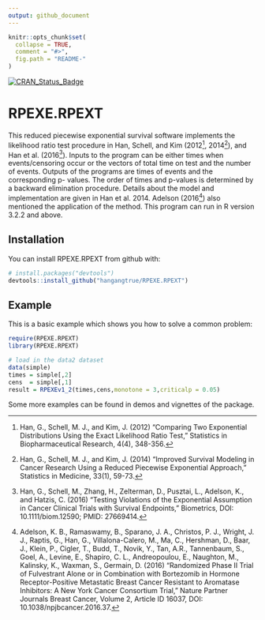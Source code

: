 ```yaml
---
output: github_document
---
```


<!-- README.md is generated from README.Rmd. Please edit that file -->

```r
knitr::opts_chunk$set(
  collapse = TRUE,
  comment = "#>",
  fig.path = "README-"
)
```
[![CRAN_Status_Badge](http://www.r-pkg.org/badges/version/RPEXE.RPEXT)](https://cran.r-project.org/package=RPEXE.RPEXT)

# RPEXE.RPEXT

This reduced piecewise exponential survival software implements the likelihood ratio test procedure in Han, Schell, and Kim (2012^[Han, G., Schell, M. J., and Kim, J. (2012) “Comparing Two Exponential Distributions Using the Exact Likelihood Ratio Test," Statistics in Biopharmaceutical Research, 4(4), 348-356.], 2014^[Han, G., Schell, M. J., and Kim, J. (2014) “Improved Survival Modeling in Cancer Research Using a Reduced Piecewise Exponential Approach," Statistics in Medicine, 33(1), 59-73.]), and Han et al. (2016^[Han, G., Schell, M., Zhang, H., Zelterman, D., Pusztai, L., Adelson, K., and Hatzis, C. (2016) “Testing Violations of the Exponential Assumption in Cancer Clinical Trials with Survival Endpoints," Biometrics, DOI: 10.1111/biom.12590; PMID: 27669414.]). Inputs to the program can be either times when events/censoring occur or the vectors of total time on test and the number of events. Outputs of the programs are times of events and the corresponding p- values. The order of times and p-values is determined by a backward elimination procedure. Details about the model and implementation are given in Han et al. 2014. Adelson (2016^[Adelson, K. B., Ramaswamy, B., Sparano, J. A., Christos, P. J., Wright, J. J., Raptis, G., Han, G., Villalona-Calero, M., Ma, C., Hershman, D., Baar, J., Klein, P., Cigler, T., Budd, T., Novik, Y., Tan, A.R., Tannenbaum, S., Goel, A., Levine, E., Shapiro, C. L., Andreopoulou, E., Naughton, M., Kalinsky, K., Waxman, S., Germain, D. (2016) “Randomized Phase II Trial of Fulvestrant Alone or in Combination with Bortezomib in Hormone Receptor-Positive Metastatic Breast Cancer Resistant to Aromatase Inhibitors: A New York Cancer Consortium Trial," Nature Partner Journals Breast Cancer, Volume 2, Article ID 16037, DOI: 10.1038/npjbcancer.2016.37.]) also mentioned the application of the method. This program can run in R version 3.2.2 and above.


## Installation

You can install RPEXE.RPEXT from github with:

```r
# install.packages("devtools")
devtools::install_github("hangangtrue/RPEXE.RPEXT")
```

## Example

This is a basic example which shows you how to solve a common problem:

```r
require(RPEXE.RPEXT)
library(RPEXE.RPEXT)

# load in the data2 dataset
data(simple)
times = simple[,2]
cens  = simple[,1]
result = RPEXEv1_2(times,cens,monotone = 3,criticalp = 0.05)
```

Some more examples can be found in demos and vignettes of the package.